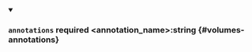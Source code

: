 
<details className="config-field" data-expandable="false" open>
<summary>

### `annotations` <span class="config-field-required" data-required="false">required</span> <span class="config-field-type">&lt;annotation_name&gt;:string</span> <span class="config-field-default"></span> <span class="config-field-enum"></span> {#volumes-annotations}



</summary>



</details>
